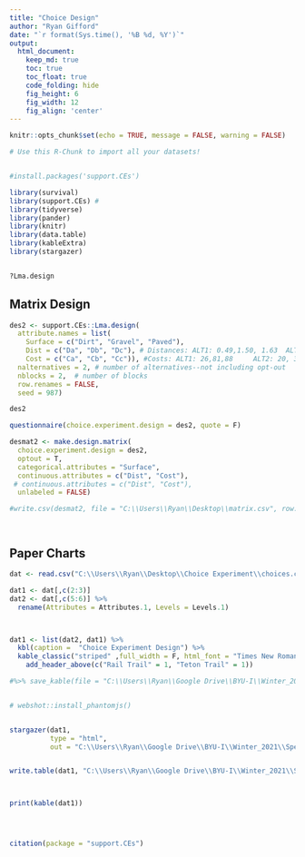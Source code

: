 ```yaml
---
title: "Choice Design"
author: "Ryan Gifford"
date: "`r format(Sys.time(), '%B %d, %Y')`"
output:
  html_document:  
    keep_md: true
    toc: true
    toc_float: true
    code_folding: hide
    fig_height: 6
    fig_width: 12
    fig_align: 'center'
---
```


```r
knitr::opts_chunk$set(echo = TRUE, message = FALSE, warning = FALSE)
```


```r
# Use this R-Chunk to import all your datasets!


#install.packages('support.CEs')

library(survival)
library(support.CEs) # 
library(tidyverse)
library(pander)
library(knitr)
library(data.table)
library(kableExtra)
library(stargazer)


?Lma.design


```


## Matrix Design

```r

des2 <- support.CEs::Lma.design(
  attribute.names = list(
    Surface = c("Dirt", "Gravel", "Paved"),  
    Dist = c("Da", "Db", "Dc"), # Distances: ALT1: 0.49,1.50, 1.63  ALT2: 0.36,0.68, 0.91
    Cost = c("Ca", "Cb", "Cc")), #Costs: ALT1: 26,81,88     ALT2: 20, 37, 49
  nalternatives = 2, # number of alternatives--not including opt-out
  nblocks = 2,  # number of blocks
  row.renames = FALSE,
  seed = 987)

des2

questionnaire(choice.experiment.design = des2, quote = F)

desmat2 <- make.design.matrix(
  choice.experiment.design = des2,
  optout = T,
  categorical.attributes = "Surface",
  continuous.attributes = c("Dist", "Cost"),
 # continuous.attributes = c("Dist", "Cost"),
  unlabeled = FALSE)

#write.csv(desmat2, file = "C:\\Users\\Ryan\\Desktop\\matrix.csv", row.names = F)




```

## Paper Charts


```r

dat <- read.csv("C:\\Users\\Ryan\\Desktop\\Choice Experiment\\choices.csv")

dat1 <- dat[,c(2:3)]
dat2 <- dat[,c(5:6)] %>% 
  rename(Attributes = Attributes.1, Levels = Levels.1)



dat1 <- list(dat2, dat1) %>%
  kbl(caption =  "Choice Experiment Design") %>%
  kable_classic("striped" ,full_width = F, html_font = "Times New Roman") %>% 
    add_header_above(c("Rail Trail" = 1, "Teton Trail" = 1)) 

#%>% save_kable(file = "C:\\Users\\Ryan\\Google Drive\\BYU-I\\Winter_2021\\Special Projects\\Paper\\Tables\\Rplot.jpg", zoom = 2)


# webshot::install_phantomjs()


stargazer(dat1,
          type = "html",
          out = "C:\\Users\\Ryan\\Google Drive\\BYU-I\\Winter_2021\\Special Projects\\Paper\\Tables\\Rplot.doc")


write.table(dat1, "C:\\Users\\Ryan\\Google Drive\\BYU-I\\Winter_2021\\Special Projects\\Paper\\Tables\\Rplot.doc")



print(kable(dat1))




citation(package = "support.CEs")


```


